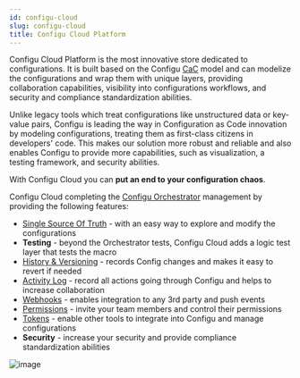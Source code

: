```yaml
---
id: configu-cloud
slug: configu-cloud
title: Configu Cloud Platform
---
```


Configu Cloud Platform is the most innovative store dedicated to configurations.
It is built based on the Configu [CaC](/configuration-as-code) model and can modelize the configurations and wrap them with unique layers, providing collaboration capabilities, visibility into configurations workflows, 
and security and compliance standardization abilities.
 
Unlike legacy tools which treat configurations like unstructured data or key-value pairs, Configu is leading the way in Configuration as Code innovation by modeling configurations, 
treating them as first-class citizens in developers' code. This makes our solution more robust and reliable and also enables Configu to provide more capabilities, such as visualization, a testing framework, and security abilities.

With Configu Cloud you can **put an end to your configuration chaos**.

Configu Cloud completing the [Configu Orchestrator](/configu-orcastrator) management by providing the following features:
- [Single Source Of Truth](/configs) - with an easy way to explore and modify the configurations
- **Testing** - beyond the Orchestrator tests, Configu Cloud adds a logic test layer that tests the macro
- [History & Versioning](/configs/#configs-history) - records Config changes and makes it easy to revert if needed
- [Activity Log](/audit-log) - record all actions going through Configu and helps to increase collaboration
- [Webhooks](/webhooks) - enables integration to any 3rd party and push events
- [Permissions](/settings/#organization-members) - invite your team members and control their permissions
- [Tokens](/settings/#organization-tokens) -  enable other tools to integrate into Configu and manage configurations
- **Security** - increase your security and provide compliance standardization abilities

![image](./img/configu-cloud.png)